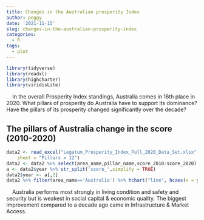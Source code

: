 ```yaml
---
title: Changes in the Australian prosperity Index
author: peggy
date: '2021-11-15'
slug: changes-in-the-australian-prosperity-index
categories:
  - R
tags:
  - plot
---
```


```r
library(tidyverse)
library(readxl)
library(highcharter)
library(viridisLite)
```

&nbsp;&nbsp;&nbsp;&nbsp;In the overall Prosperity Index standings, Australia comes in 16th place in 2020. What pillars of prosperity do Australia have to support its dominance? Have the pillars of its prosperity changed significantly over the decade?

## The pillars of Australia change in the score (2010-2020)



```r
data2 <- read_excel("Legatum_Prosperity_Index_Full_2020_Data_Set.xlsx", 
    sheet = "Pillars x 12")
data2 <- data2 %>% select(area_name,pillar_name,score_2010:score_2020) %>% pivot_longer(!c(area_name,pillar_name), names_to = "year", values_to = "score")
a <- data2$year %>% str_split('score_',simplify = TRUE)
data2$year <- a[,2]
data2 %>% filter(area_name=='Australia') %>% hchart("line", hcaes(x = year, y = score, group = pillar_name))
```

&nbsp;&nbsp;&nbsp;&nbsp;Australia performs most strongly in living condition and safety and security but is weakest in social capital & economic quality. The biggest improvement compared to a decade ago came in Infrastructure & Market Access.